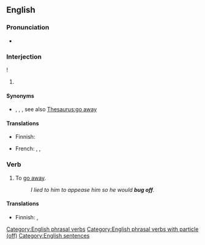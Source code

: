 ==English==

===Pronunciation===
* {{audio|en-au-bug off.ogg|Audio (AU)|lang=en}}

===Interjection===
{{en-interj}}!

# {{lb|en|idiomatic|informal|transitive|dismissal}} {{non-gloss definition|Used to tell somebody to leave one alone.}}

====Synonyms====
* {{l|en|bog off}}, {{l|en|bugger off}} {{qualifier|more vulgar}}, {{l|en|scram}}, see also [[Thesaurus:go away]]

====Translations====
{{trans-top|Used to tell somebody to leave them alone}}
* Finnish: {{t|fi|häivy}}
{{trans-mid}}
* French: {{qualifier|colloquial}} {{t+|fr|dégage}}, {{qualifier|vulgar}} {{t+|fr|va chier}}, {{qualifier|colloquial}} {{t+|fr|aller se faire voir}}
{{trans-bottom}}

===Verb===
{{head|en|verb}}

# {{lb|en|informal|intransitive}} To [[go away]].
#: ''I lied to him to appease him so he would '''bug off'''.''

====Translations====
{{trans-top|go away}}
* Finnish: {{t+|fi|häipyä}}, {{t+|fi|lähteä}}
{{trans-mid}}
{{trans-bottom}}

[[Category:English phrasal verbs]]
[[Category:English phrasal verbs with particle (off)]]
[[Category:English sentences]]